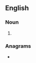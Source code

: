 ==English==

===Noun===
{{head|en|noun form}}

# {{plural of|neuropsychologist|lang=en}}

===Anagrams===
* {{anagrams|en|a=ceghilnoooprssstuy|psychoneurologists}}